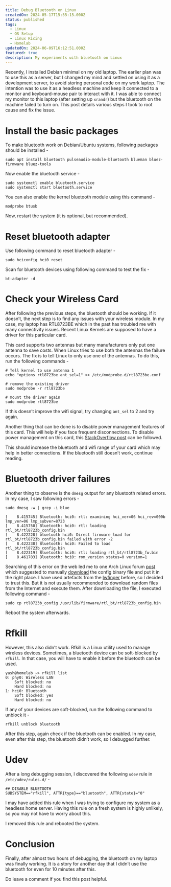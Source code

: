 ```yaml
---
title: Debug Bluetooth on Linux
createdOn: 2024-05-17T15:55:15.000Z
status: published
tags:
  - Linux
  - OS Setup
  - Linux Ricing
  - Homelab
updatedOn: 2024-06-09T16:12:51.000Z
featured: true
description: My experiments with bluetooth on Linux
---
```


Recently, I installed Debian minimal on my old laptop. The earlier plan was to use this as a server, but I changed my mind and settled on using it as a development server, to avoid storing personal code on my work laptop. The intention was to use it as a headless machine and keep it connected to a monitor and keyboard-mouse pair to interact with it. I was able to connect my monitor to this laptop (after setting up `xrandr`) but the bluetooth on the machine failed to turn on. This post details various steps I took to root cause and fix the issue.

# Install the basic packages

To make bluetooth work on Debian/Ubuntu systems, following packages should be installed -

```
sudo apt install bluetooth pulseaudio-module-bluetooth blueman bluez-firmware bluez-tools
```

Now enable the bluetooth service -

```
sudo systemctl enable bluetooth.service
sudo systemctl start bluetooth.service
```

You can also enable the kernel bluetooth module using this command -

```
modprobe btusb
```

Now, restart the system (it is optional, but recommended).

# Reset bluetooth adapter

Use following command to reset bluetooth adapter -

```
sudo hciconfig hci0 reset
```

Scan for bluetooth devices using following command to test the fix -

```
bt-adapter -d
```

# Check your Wireless Card

After following the previous steps, the bluetooth should be working. If it doesn’t, the next step is to find any issues with your wireless module. In my case, my laptop has RTL8723BE which in the past has troubled me with many connectivity issues. Recent Linux Kernels are supposed to have a driver for this particular card.

This card supports two antennas but many manufacturers only put one antenna to save costs. When Linux tries to use both the antennas the failure occurs. The fix is to tell Linux to only use one of the antennas. To do this, run the following commands -

```
# Tell kernel to use antenna 1
echo "options rtl8723be ant_sel=1" >> /etc/modprobe.d/rtl8723be.conf

# remove the existing driver
sudo modprobe -r rtl8723be

# mount the driver again
sudo modprobe rtl8723be
```

If this doesn’t improve the wifi signal, try changing `ant_sel` to 2 and try again.

Another thing that can be done is to disable power management features of this card. This will help if you face frequent disconnections. To disable power management on this card, this [StackOverflow post](https://askubuntu.com/a/740599) can be followed.

This should increase the bluetooth and wifi range of your card which may help in better connections. If the bluetooth still doesn’t work, continue reading.

# Bluetooth driver failures

Another thing to observe is the `dmesg` output for any bluetooth related errors. In my case, I saw following errors -

```
sudo dmesg -w | grep -i blue

[    8.415745] Bluetooth: hci0: rtl: examining hci_ver=06 hci_rev=000b lmp_ver=06 lmp_subver=8723
[    8.415750] Bluetooth: hci0: rtl: loading rtl_bt/rtl8723b_config.bin
[    8.422228] bluetooth hci0: Direct firmware load for rtl_bt/rtl8723b_config.bin failed with error -2
[    8.422238] Bluetooth: hci0: Failed to load rtl_bt/rtl8723b_config.bin
[    8.422319] Bluetooth: hci0: rtl: loading rtl_bt/rtl8723b_fw.bin
[    8.461783] Bluetooth: hci0: rom_version status=0 version=1
```

Searching of this error on the web led me to one Arch Linux forum [post](https://bbs.archlinux.org/viewtopic.php?id=219757) which suggested to manually [download](https://github.com/lwfinger/rtl8723au_bt/tree/master/Linux_BT_USB_2.11.20140423_8723BE/8723B/rtl8723b_config) the config binary file and put it in the right place. I have used artefacts from the [lwfinger](https://github.com/lwfinger) before, so I decided to trust this. But it is not usually recommended to download random files from the Internet and execute them. After downloading the file, I executed following command -

```
sudo cp rtl8723b_config /usr/lib/firmware/rtl_bt/rtl8723b_config.bin
```

Reboot the system afterwards.

# Rfkill

However, this also didn’t work. Rfkill is a Linux utility used to manage wireless devices. Sometimes, a bluetooth device can be soft-blocked by `rfkill`. In that case, you will have to enable it before the bluetooth can be used.

```
yash@homelab ~> rfkill list
0: phy0: Wireless LAN
	Soft blocked: no
	Hard blocked: no
1: hci0: Bluetooth
	Soft blocked: yes
	Hard blocked: no
```

If any of your devices are soft-blocked, run the following command to unblock it -

```
rfkill unblock bluetooth
```

After this step, again check if the bluetooth can be enabled. In my case, even after this step, the bluetooth didn’t work, so I debugged further.

# Udev

After a long debugging session, I discovered the following `udev` rule in `/etc/udev/rules.d/` -

```
## DISABLE BLUETOOTH
SUBSYSTEM=="rfkill", ATTR{type}=="bluetooth", ATTR{state}="0"
```

I may have added this rule when I was trying to configure my system as a headless home server. Having this rule on a fresh system is highly unlikely, so you may not have to worry about this.

I removed this rule and rebooted the system.

# Conclusion

Finally, after almost two hours of debugging, the bluetooth on my laptop was finally working. It is a story for another day that I didn’t use the bluetooth for even for 10 minutes after this.

Do leave a comment if you find this post helpful.
